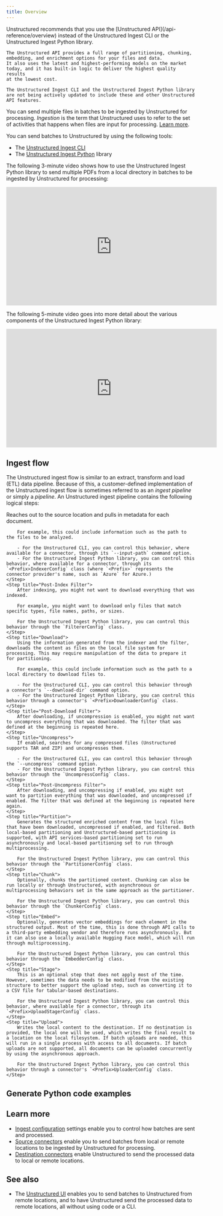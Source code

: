 ```yaml
---
title: Overview
---
```


<Note>
    Unstructured recommends that you use the [Unstructured API](/api-reference/overview) instead of the 
    Unstructured Ingest CLI or the Unstructured Ingest Python library.
    
    The Unstructured API provides a full range of partitioning, chunking, embedding, and enrichment options for your files and data. 
    It also uses the latest and highest-performing models on the market today, and it has built-in logic to deliver the highest quality results 
    at the lowest cost. 
    
    The Unstructured Ingest CLI and the Unstructured Ingest Python library are not being actively updated to include these and other Unstructured API features.
</Note>

You can send multiple files in batches to be ingested by Unstructured for processing. 
_Ingestion_ is the term that Unstructured uses to refer to the set of activities that happens when files are input for processing. [Learn more](/ingestion/overview).

You can send batches to Unstructured by using the following tools:

- The [Unstructured Ingest CLI](/ingestion/ingest-cli)
- The [Unstructured Ingest Python](/ingestion/python-ingest) library

The following 3-minute video shows how to use the Unstructured Ingest Python library to send multiple PDFs from a local directory in batches to be ingested by Unstructured for processing:

<iframe
  width="560"
  height="315"
  src="https://www.youtube.com/embed/tSKHFXsBQ-c"
  title="YouTube video player"
  frameborder="0"
  allow="accelerometer; autoplay; clipboard-write; encrypted-media; gyroscope; picture-in-picture"
  allowfullscreen
></iframe>

The following 5-minute video goes into more detail about the various components of the Unstructured Ingest Python library:

<iframe
width="560"
height="315"
src="https://www.youtube.com/embed/A_kqK2KHTdg"
title="YouTube video player"
frameborder="0"
allow="accelerometer; autoplay; clipboard-write; encrypted-media; gyroscope; picture-in-picture"
allowfullscreen
></iframe>

## Ingest flow

The Unstructured ingest flow is similar to an extract, transform and load (ETL) data pipeline. 
Because of this, a customer-defined implementation of the Unstructured ingest flow is sometimes referred to as an _ingest pipeline_ or simply a _pipeline_. 
An Unstructured ingest pipeline contains the following logical steps:

<Steps>
    <Step title="Index">
        Reaches out to the source location and pulls in metadata for each document.

        For example, this could include information such as the path to the files to be analyzed.

        - For the Unstructured CLI, you can control this behavior, where available for a connector, through its `--input-path` command option.
        - For the Unstructured Ingest Python library, you can control this behavior, where available for a connector, through its `<Prefix>IndexerConfig` class (where `<Prefix>` represents the connector provider's name, such as `Azure` for Azure.)
    </Step>
    <Step title="Post-Index Filter">
        After indexing, you might not want to download everything that was indexed.

        For example, you might want to download only files that match specific types, file names, paths, or sizes. 

        For the Unstructured Ingest Python library, you can control this behavior through the `FiltererConfig` class.
    </Step>
    <Step title="Download">
        Using the information generated from the indexer and the filter, downloads the content as files on the local file system for processing. This may require manipulation of the data to prepare it for partitioning.

        For example, this could include information such as the path to a local directory to download files to.
    
        - For the Unstructured CLI, you can control this behavior through a connector's `--download-dir` command option.
        - For the Unstructured Ingest Python library, you can control this behavior through a connector's `<Prefix>DownloaderConfig` class.
    </Step>
    <Step title="Post-Download Filter">
        After downloading, if uncompression is enabled, you might not want to uncompress everything that was downloaded. The filter that was defined at the beginning is repeated here.
    </Step>
    <Step title="Uncompress"> 
        If enabled, searches for any compressed files (Unstructured supports TAR and ZIP) and uncompresses them.

        - For the Unstructured CLI, you can control this behavior through the `--uncompress` command option.
        - For the Unstructured Ingest Python library, you can control this behavior through the `UncompressConfig` class.
    </Step>
    <Step title="Post-Uncompress Filter">
        After downloading, and uncompressing if enabled, you might not want to partition everything that was downloaded, and uncompressed if enabled. The filter that was defined at the beginning is repeated here again.
    </Step>
    <Step title="Partition"> 
        Generates the structured enriched content from the local files that have been downloaded, uncompressed if enabled, and filtered. Both local-based partitioning and Unstructured-based partitioning is supported, with API services-based partitioning set to run asynchronously and local-based partitioning set to run through multiprocessing.

        For the Unstructured Ingest Python library, you can control this behavior through the `PartitionerConfig` class.
    </Step>
    <Step title="Chunk">
        Optionally, chunks the partitioned content. Chunking can also be run locally or through Unstructured, with asynchronous or multiprocessing behaviors set in the same approach as the partitioner.
    
        For the Unstructured Ingest Python library, you can control this behavior through the `ChunkerConfig` class.
    </Step>
    <Step title="Embed">
        Optionally, generates vector embeddings for each element in the structured output. Most of the time, this is done through API calls to a third-party embedding vendor and therefore runs asynchronously. But it can also use a locally available Hugging Face model, which will run through multiprocessing.
    
        For the Unstructured Ingest Python library, you can control this behavior through the `EmbedderConfig` class.
    </Step>
    <Step title="Stage">
        This is an optional step that does not apply most of the time. However, sometimes the data needs to be modified from the existing structure to better support the upload step, such as converting it to a CSV file for tabular-based destinations.
    
        For the Unstructured Ingest Python library, you can control this behavior, where available for a connector, through its `<Prefix>UploadStagerConfig` class.
    </Step>
    <Step title="Upload">
        Writes the local content to the destination. If no destination is provided, the local one will be used, which writes the final result to a location on the local filesystem. If batch uploads are needed, this will run in a single process with access to all documents. If batch uploads are not supported, all documents can be uploaded concurrently by using the asynchronous approach.
    
        For the Unstructured Ingest Python library, you can control this behavior through a connector's `<Prefix>UploaderConfig` class.
    </Step>
</Steps>

## Generate Python code examples


<GeneratePythonCodeExamples />

## Learn more

- [Ingest configuration](/ingestion/ingest-configuration/overview) settings enable you to control how batches are sent and processed.
- [Source connectors](/ingestion/source-connectors/overview) enable you to send batches from local or remote locations to be ingested by Unstructured for processing.
- [Destination connectors](/ingestion/destination-connectors/overview) enable Unstructured to send the processed data to local or remote locations.

## See also

- The [Unstructured UI](/ui/overview) enables you to send batches to Unstructured from remote locations, and to have Unstructured send the processed data to remote locations, all without using code or a CLI.

